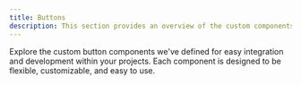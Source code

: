```yaml
---
title: Buttons
description: This section provides an overview of the custom components available in Uploadthing UI.
---
```


Explore the custom button components we've defined for easy integration and development within your projects. Each component is designed to be flexible, customizable, and easy to use.

<Outlet path="/buttons" />
